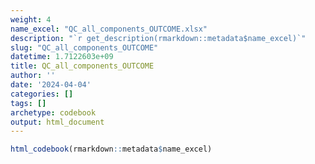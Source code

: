 ```yaml
---
weight: 4
name_excel: "QC_all_components_OUTCOME.xlsx"
description: "`r get_description(rmarkdown::metadata$name_excel)`"
slug: "QC_all_components_OUTCOME"
datetime: 1.7122603e+09
title: QC_all_components_OUTCOME
author: ''
date: '2024-04-04'
categories: []
tags: []
archetype: codebook
output: html_document
---
```


```r
html_codebook(rmarkdown::metadata$name_excel)
```
